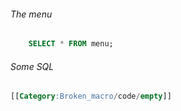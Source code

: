 <h6>The menu</h6><syntaxhighlight lang="sql" data-collapse="true">
	SELECT * FROM menu;
</syntaxhighlight>
<h6>Some SQL</h6><syntaxhighlight lang="sql" data-collapse="true">[[Category:Broken_macro/code/empty]]</syntaxhighlight>